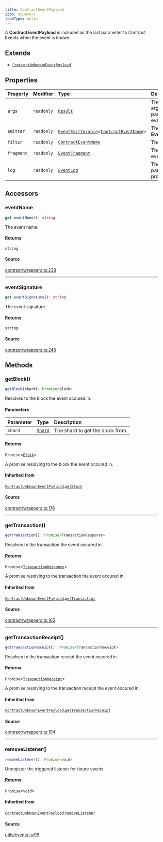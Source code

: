 ```yaml
---
title: ContractEventPayload
icon: square-c
iconType: solid
---
```


A **ContractEventPayload** is included as the last parameter to Contract Events when the event is known.

## Extends

- [`ContractUnknownEventPayload`](/sdk/content/classes/ContractUnknownEventPayload)

## Properties

| Property | Modifier | Type | Description | Overrides | Inherited from |
| :------ | :------ | :------ | :------ | :------ | :------ |
| `args` | `readonly` | [`Result`](/sdk/content/classes/Result) | The parsed arguments passed to the event by `emit`. | - | - |
| `emitter` | `readonly` | [`EventEmitterable`](/sdk/content/interfaces/EventEmitterable)\<[`ContractEventName`](/sdk/content/type-aliases/ContractEventName)\> | The **EventEmitterable**. | [`ContractUnknownEventPayload`](/sdk/content/classes/ContractUnknownEventPayload).`emitter` | [`ContractUnknownEventPayload`](/sdk/content/classes/ContractUnknownEventPayload).`emitter` |
| `filter` | `readonly` | [`ContractEventName`](/sdk/content/type-aliases/ContractEventName) | The event filter. | [`ContractUnknownEventPayload`](/sdk/content/classes/ContractUnknownEventPayload).`filter` | [`ContractUnknownEventPayload`](/sdk/content/classes/ContractUnknownEventPayload).`filter` |
| `fragment` | `readonly` | [`EventFragment`](/sdk/content/classes/EventFragment) | The matching event. | - | - |
| `log` | `readonly` | [`EventLog`](/sdk/content/classes/EventLog) | The log, with parsed properties. | [`ContractUnknownEventPayload`](/sdk/content/classes/ContractUnknownEventPayload).`log` | [`ContractUnknownEventPayload`](/sdk/content/classes/ContractUnknownEventPayload).`log` |

## Accessors

### eventName

```ts
get eventName(): string
```

The event name.

#### Returns

`string`

#### Source

[contract/wrappers.ts:238](https://github.com/dominant-strategies/quais.js/blob/14d22c5ff060a85491cc4ef5cdd1465880791511/src/contract/wrappers.ts#L238)

***

### eventSignature

```ts
get eventSignature(): string
```

The event signature.

#### Returns

`string`

#### Source

[contract/wrappers.ts:245](https://github.com/dominant-strategies/quais.js/blob/14d22c5ff060a85491cc4ef5cdd1465880791511/src/contract/wrappers.ts#L245)

## Methods

### getBlock()

```ts
getBlock(shard): Promise<Block>
```

Resolves to the block the event occured in.

#### Parameters

| Parameter | Type | Description |
| :------ | :------ | :------ |
| `shard` | [`Shard`](/sdk/content/enumerations/Shard) | The shard to get the block from. |

#### Returns

`Promise`\<[`Block`](/sdk/content/classes/Block)\>

A promise resolving to the block the event occured in.

#### Inherited from

[`ContractUnknownEventPayload`](/sdk/content/classes/ContractUnknownEventPayload).[`getBlock`](/sdk/content/classes/ContractUnknownEventPayload#getblock)

#### Source

[contract/wrappers.ts:176](https://github.com/dominant-strategies/quais.js/blob/14d22c5ff060a85491cc4ef5cdd1465880791511/src/contract/wrappers.ts#L176)

***

### getTransaction()

```ts
getTransaction(): Promise<TransactionResponse>
```

Resolves to the transaction the event occured in.

#### Returns

`Promise`\<[`TransactionResponse`](/sdk/content/type-aliases/TransactionResponse)\>

A promise resolving to the transaction the event occured in.

#### Inherited from

[`ContractUnknownEventPayload`](/sdk/content/classes/ContractUnknownEventPayload).[`getTransaction`](/sdk/content/classes/ContractUnknownEventPayload#gettransaction)

#### Source

[contract/wrappers.ts:185](https://github.com/dominant-strategies/quais.js/blob/14d22c5ff060a85491cc4ef5cdd1465880791511/src/contract/wrappers.ts#L185)

***

### getTransactionReceipt()

```ts
getTransactionReceipt(): Promise<TransactionReceipt>
```

Resolves to the transaction receipt the event occured in.

#### Returns

`Promise`\<[`TransactionReceipt`](/sdk/content/classes/TransactionReceipt)\>

A promise resolving to the transaction receipt the event occured in.

#### Inherited from

[`ContractUnknownEventPayload`](/sdk/content/classes/ContractUnknownEventPayload).[`getTransactionReceipt`](/sdk/content/classes/ContractUnknownEventPayload#gettransactionreceipt)

#### Source

[contract/wrappers.ts:194](https://github.com/dominant-strategies/quais.js/blob/14d22c5ff060a85491cc4ef5cdd1465880791511/src/contract/wrappers.ts#L194)

***

### removeListener()

```ts
removeListener(): Promise<void>
```

Unregister the triggered listener for future events.

#### Returns

`Promise`\<`void`\>

#### Inherited from

[`ContractUnknownEventPayload`](/sdk/content/classes/ContractUnknownEventPayload).[`removeListener`](/sdk/content/classes/ContractUnknownEventPayload#removelistener)

#### Source

[utils/events.ts:99](https://github.com/dominant-strategies/quais.js/blob/14d22c5ff060a85491cc4ef5cdd1465880791511/src/utils/events.ts#L99)
